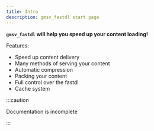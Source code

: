 ```yaml
---
title: Intro
description: gmsv_fastdl start page
---
```


**`gmsv_fastdl` will help you speed up your content loading!**

Features:
* Speed up content delivery
* Many methods of serving your content
* Automatic compression
* Packing your content
* Full control over the fastdl
* Cache system

:::caution

Documentation is incomplete

:::